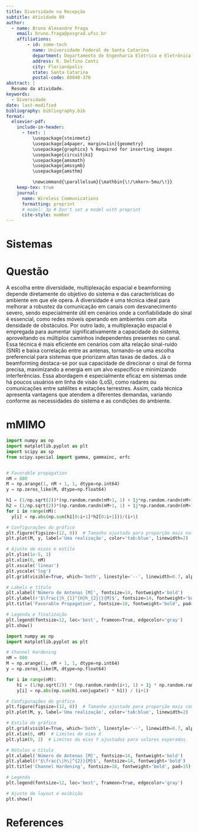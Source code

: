 ```yaml
---
title: Diversidade na Recepção 
subtitle: Atividade 09
author:
  - name: Bruno Alexandre Fraga
    email: bruno.fraga@posgrad.ufsc.br
    affiliations: 
        - id: some-tech
          name: Universidade Federal de Santa Catarina
          department: Departamento de Engenharia Elétrica e Eletrônica
          address: R. Delfino Conti
          city: Florianópolis
          state: Santa Catarina
          postal-code: 88040-370
abstract: |
  Resumo da atividade.
keywords: 
  - Diversidade
date: last-modified
bibliography: bibliography.bib
format:
  elsevier-pdf:
    include-in-header:
      - text: |
          \usepackage{steinmetz}
          \usepackage[a4paper, margin=1in]{geometry}
          \usepackage{graphicx} % Required for inserting images
          \usepackage{circuitikz}
          \usepackage{amsmath}
          \usepackage{amssymb}
          \usepackage{amsthm}

          \newcommand{\parallelsum}{\mathbin{\!/\mkern-5mu/\!}}
    keep-tex: true
    journal:
      name: Wireless Communications 
      formatting: preprint
      # model: 3p # Don't set a model with preprint
      cite-style: number
---
```


# Sistemas 



# Questão

A escolha entre diversidade, multiplexação espacial e beamforming depende diretamente do objetivo do sistema e das características do ambiente em que ele opera. A diversidade é uma técnica ideal para melhorar a robustez da comunicação em canais com desvanecimento severo, sendo especialmente útil em cenários onde a confiabilidade do sinal é essencial, como redes móveis operando em ambientes com alta densidade de obstáculos. Por outro lado, a multiplexação espacial é empregada para aumentar significativamente a capacidade do sistema, aproveitando os múltiplos caminhos independentes presentes no canal. Essa técnica é mais eficiente em cenários com alta relação sinal-ruído (SNR) e baixa correlação entre as antenas, tornando-se uma escolha preferencial para sistemas que priorizam altas taxas de dados. Já o beamforming destaca-se por sua capacidade de direcionar o sinal de forma precisa, maximizando a energia em um alvo específico e minimizando interferências. Essa abordagem é especialmente eficaz em sistemas onde há poucos usuários em linha de visão (LoS), como radares ou comunicações entre satélites e estações terrestres. Assim, cada técnica apresenta vantagens que atendem a diferentes demandas, variando conforme as necessidades do sistema e as condições do ambiente.


# mMIMO

```python
import numpy as np
import matplotlib.pyplot as plt
import scipy as sp
from scipy.special import gamma, gammainc, erfc


# Favorable propagation
nM = 800
M = np.arange(1, nM + 1, 1, dtype=np.int64)
y = np.zeros_like(M, dtype=np.float64)

h1 = (1/np.sqrt(2))*(np.random.randn(nM+1, 1) + 1j*np.random.randn(nM+1, 1))
h2 = (1/np.sqrt(2))*(np.random.randn(nM+1, 1) + 1j*np.random.randn(nM+1, 1))
for i in range(nM):
  y[i] = np.abs(np.sum(h1[0:i+1]*h2[0:i+1]))/(i+1)

# Configurações do gráfico
plt.figure(figsize=(12, 8))  # Tamanho ajustado para proporção mais natural
plt.plot(M, y, label='Uma realização', color='tab:blue', linewidth=2)

# Ajuste de eixos e estilo
plt.ylim(1e-5, 1)
plt.xlim(0, nM)
plt.xscale('linear')
plt.yscale('log')
plt.grid(visible=True, which='both', linestyle='--', linewidth=0.7, alpha=0.7)

# Labels e título
plt.xlabel('Número de Antenas [M]', fontsize=14, fontweight='bold')
plt.ylabel(r'$\frac{|h_{1}^{H}h_{2}|}{M}$', fontsize=14, fontweight='bold')
plt.title('Favorable Propagation', fontsize=18, fontweight='bold', pad=15)

# Legenda e finalização
plt.legend(fontsize=12, loc='best', frameon=True, edgecolor='gray')
plt.show()

```

```python
import numpy as np
import matplotlib.pyplot as plt

# Channel Hardening
nM = 800
M = np.arange(1, nM + 1, 1, dtype=np.int64)
y = np.zeros_like(M, dtype=np.float64)

for i in range(nM):
    h1 = (1/np.sqrt(2)) * (np.random.randn(i+1, 1) + 1j * np.random.randn(i+1, 1))
    y[i] = np.abs(np.sum(h1.conjugate() * h1)) / (i+1)

# Configurações do gráfico
plt.figure(figsize=(12, 8))  # Tamanho ajustado para proporção mais comum
plt.plot(M, y, label='Uma realização', color='tab:blue', linewidth=2)

# Estilo do gráfico
plt.grid(visible=True, which='both', linestyle='--', linewidth=0.7, alpha=0.7)
plt.xlim(0, nM)  # Limites do eixo X
plt.ylim(0, 2)  # Limites do eixo Y ajustados para valores esperados

# Rótulos e título
plt.xlabel('Número de Antenas [M]', fontsize=14, fontweight='bold')
plt.ylabel(r'$\frac{\|h\|^{2}}{M}$', fontsize=14, fontweight='bold')
plt.title('Channel Hardening', fontsize=18, fontweight='bold', pad=15)

# Legenda
plt.legend(fontsize=12, loc='best', frameon=True, edgecolor='gray')

# Ajuste do layout e exibição
plt.show()

```


# References {-}

